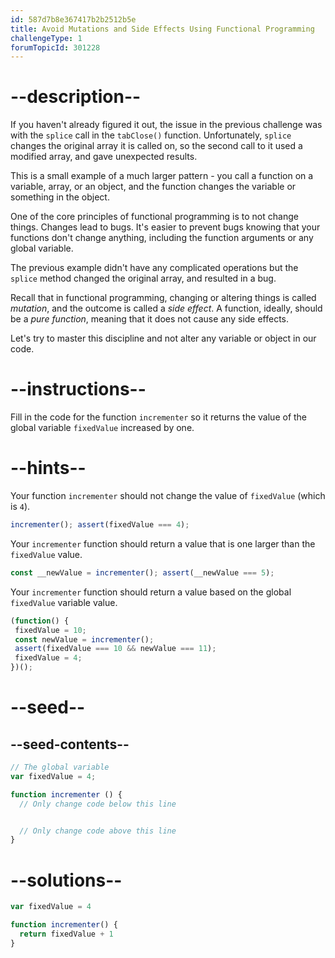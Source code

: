 ```yaml
---
id: 587d7b8e367417b2b2512b5e
title: Avoid Mutations and Side Effects Using Functional Programming
challengeType: 1
forumTopicId: 301228
---
```


# --description--

If you haven't already figured it out, the issue in the previous challenge was with the `splice` call in the `tabClose()` function. Unfortunately, `splice` changes the original array it is called on, so the second call to it used a modified array, and gave unexpected results.

This is a small example of a much larger pattern - you call a function on a variable, array, or an object, and the function changes the variable or something in the object.

One of the core principles of functional programming is to not change things. Changes lead to bugs. It's easier to prevent bugs knowing that your functions don't change anything, including the function arguments or any global variable.

The previous example didn't have any complicated operations but the `splice` method changed the original array, and resulted in a bug.

Recall that in functional programming, changing or altering things is called <dfn>mutation</dfn>, and the outcome is called a <dfn>side effect</dfn>. A function, ideally, should be a <dfn>pure function</dfn>, meaning that it does not cause any side effects.

Let's try to master this discipline and not alter any variable or object in our code.

# --instructions--

Fill in the code for the function `incrementer` so it returns the value of the global variable `fixedValue` increased by one.

# --hints--

Your function `incrementer` should not change the value of `fixedValue` (which is `4`).

```js
incrementer(); assert(fixedValue === 4);
```

Your `incrementer` function should return a value that is one larger than the `fixedValue` value.

```js
const __newValue = incrementer(); assert(__newValue === 5);
```

Your `incrementer` function should return a value based on the global `fixedValue` variable value.

```js
(function() {
 fixedValue = 10;
 const newValue = incrementer();
 assert(fixedValue === 10 && newValue === 11);
 fixedValue = 4;
})();
```

# --seed--

## --seed-contents--

```js
// The global variable
var fixedValue = 4;

function incrementer () {
  // Only change code below this line


  // Only change code above this line
}
```

# --solutions--

```js
var fixedValue = 4

function incrementer() {
  return fixedValue + 1
}
```
